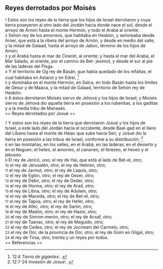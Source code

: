 == Reyes derrotados por Moisés ==

{{anchor|1}} <small>1</small> Estos son los reyes de la tierra que los hijos de Israel derrotaron y cuya tierra poseyeron al otro lado del Jordán hacia donde nace el sol, desde el arroyo de Arnón hasta el monte Hermón, y todo el Arabá al oriente:<br>
{{anchor|2}} <small>2</small> Sehón rey de los amorreos, que habitaba en Hesbón, y señoreaba desde Aroer, que está a la ribera del arroyo de Arnón, y desde en medio del valle, y la mitad de Galaad, hasta el arroyo de Jaboc, término de los hijos de Amón;<br>
{{anchor|3}} <small>3</small> y el Arabá hasta el mar de Cineret, al oriente; y hasta el mar del Arabá, el Mar Salado, al oriente, por el camino de Bet- jesimot, y desde el sur al pie de las laderas del Pisga.<br>
{{anchor|4}} <small>4</small> Y el territorio de Og rey de Basán, que había quedado de los refaítas, el cual habitaba en Astarot y en Edrei, <ref>12:4 ''Tierra de gigantes'': {{lib|LU|77|2|3}}.</ref><br>
{{anchor|5}} <small>5</small> y dominaba en el monte Hermón, en Salca, en todo Basán hasta los límites de Gesur y de Maaca, y la mitad de Galaad, territorio de Sehón rey de Hesbón.<br>
{{anchor|6}} <small>6</small> A éstos derrotaron Moisés siervo de Jehová y los hijos de Israel; y Moisés siervo de Jehová dio aquella tierra en posesión a los rubenitas, a los gaditas y a la media tribu de Manasés.<br>
== Reyes derrotados por Josué ==

{{anchor|7}} <small>7</small> Y estos son los reyes de la tierra que derrotaron Josué y los hijos de Israel, a este lado del Jordán hacia el occidente, desde Baal-gad en el llano del Líbano hasta el monte de Halac que sube hacia Seir; y Josué dio la tierra en posesión a las tribus de Israel, conforme a su distribución; <ref>12:7-24 ''Invasión de Josué'': {{lib|LU|135|9|5}}.</ref><br>
{{anchor|8}} <small>8</small> en las montañas, en los valles, en el Arabá, en las laderas, en el desierto y en el Neguev; el heteo, el amorreo, el cananeo, el ferezeo, el heveo y el jebuseo.<br>
{{anchor|9}} <small>9</small> El rey de Jericó, uno; el rey de Hai, que está al lado de Bet-el, otro;<br>
{{anchor|10}} <small>10</small> el rey de Jerusalén, otro; el rey de Hebrón, otro;<br>
{{anchor|11}} <small>11</small> el rey de Jarmut, otro; el rey de Laquis, otro;<br>
{{anchor|12}} <small>12</small> el rey de Eglón, otro; el rey de Gezer, otro;<br>
{{anchor|13}} <small>13</small> el rey de Debir, otro; el rey de Geder, otro;<br>
{{anchor|14}} <small>14</small> el rey de Horma, otro; el rey de Arad, otro;<br>
{{anchor|15}} <small>15</small> el rey de Libna, otro; el rey de Adulam, otro;<br>
{{anchor|16}} <small>16</small> el rey de Maceda, otro; el rey de Bet-el, otro;<br>
{{anchor|17}} <small>17</small> el rey de Tapúa, otro; el rey de Hefer, otro;<br>
{{anchor|18}} <small>18</small> el rey de Afec, otro; el rey de Sarón, otro;<br>
{{anchor|19}} <small>19</small> el rey de Madón, otro; el rey de Hazor, otro;<br>
{{anchor|20}} <small>20</small> el rey de Simron-merón, otro; el rey de Acsaf, otro;<br>
{{anchor|21}} <small>21</small> el rey de Taanac, otro; el rey de Meguido, otro;<br>
{{anchor|22}} <small>22</small> el rey de Cedes, otro; el rey de Jocneam del Carmelo, otro;<br>
{{anchor|23}} <small>23</small> el rey de Dor, de la provincia de Dor, otro; el rey de Goim en Gilgal, otro;<br>
{{anchor|24}} <small>24</small> el rey de Tirsa, otro; treinta y un reyes por todos.<br>
== Referencias ==

<references />
